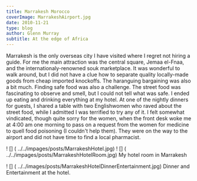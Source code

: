 ```yaml
---
title: Marrakesh Morocco
coverImage: MarrakeshAirport.jpg
date: 2010-11-21
type: blog
author: Glenn Murray
subtitle: At the edge of Africa
---
```

Marrakesh is the only overseas city I have visited where I regret not hiring a guide. For me the main attraction was the central square, Jemaa el-Fnaa, and the internationaly-renowned souk marketplace. It was wonderful to walk around, but I did not have a clue how to separate quality locally-made goods from cheap imported knockoffs. The haranguing bargaining was also a bit much.
Finding safe food was also a challenge. The street food was fascinating to observe and smell, but I could not tell what was safe. I ended up eating and drinking everything at my hotel. 
At one of the nightly dinners for guests, I shared a table with two Englishwomen who raved about the street food, while I admitted I was terrified to try any of it.
I felt somewhat vindicated, though quite sorry for the women, when the front desk woke me at 4:00 am one morning to pass on a request from the women for medicine to quell food poisoning (I couldn't help them). They were on the way to the airport and did not have time to find a local pharmacist.

! [] ( ../../impages/posts/MarrakeshHotel.jpg)
! [] ( ../../impages/posts/MarrakeshHotelRoom.jpg)
My hotel room in Marrakesh

! [] ( ../../images/posts/MarrakeshHotelDinnerEntertainment.jpg)
Dinner and Entertainment at the hotel.



